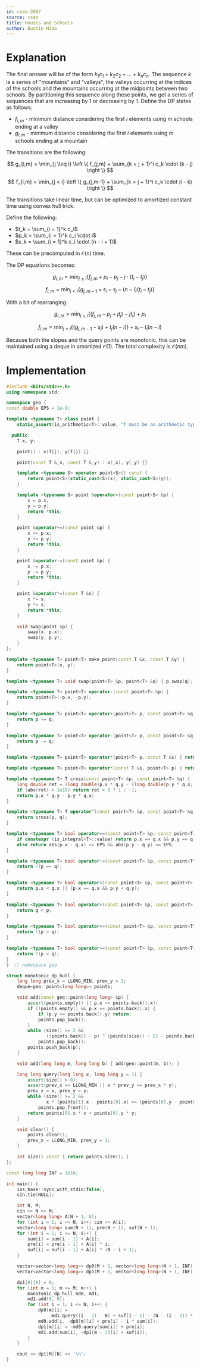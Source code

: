 ```yaml
---
id: cses-2087
source: cses
title: Houses and Schools
author: Dustin Miao
---
```

# Explanation

The final answer will be of the form $k_1 c_1 + k_2 c_2 + \dots + k_n c_n$. The sequence $k$ is a series of "mountains" and "valleys", the valleys occurring at the indices of the schools and the mountains occurring at the midpoints between two schools. By partitioning this sequence along these points, we get a series of sequences that are increasing by $1$ or decreasing by $1$. Define the DP states as follows:

- $f_{i,m}$ - minimum distance considering the first $i$ elements using $m$ schools ending at a valley
- $g_{i,m}$ - minimum distance considering the first $i$ elements using $m$ schools ending at a mountain

The transitions are the following:

$$
g_{i,m} = \min_{j \leq i} \left \{ f_{j,m} + \sum_{k = j + 1}^i c_k \cdot (k - j) \right \}
$$

$$
f_{i,m} = \min_{j < i} \left \{ g_{j,m-1} + \sum_{k = j + 1}^i c_k \cdot (i - k) \right \}
$$

The transitions take linear time, but can be optimized to amortized constant time using convex hull trick.

Define the following:

- $t_k = \sum_{i = 1}^k c_i$
- $p_k = \sum_{i = 1}^k c_i \cdot i$
- $s_k = \sum_{i = 1}^k c_i \cdot (n - i + 1)$

These can be precomputed in $\mathcal{O}(n)$ time.

The DP equations becomes:

$$
g_{i,m} = \min_{j \leq i} \left \{ f_{j,m} + p_i - p_j - j \cdot (t_i - t_j) \right \}
$$

$$
f_{i,m} = \min_{j < i} \left \{ g_{j,m-1} + s_i - s_j - (n - i)(t_i - t_j) \right \}
$$

With a bit of rearranging:

$$
g_{i,m} = \min_{j \leq i} \left \{ (f_{j,m} - p_j + jt_j) - jt_i \right \} + p_i
$$

$$
f_{i,m} = \min_{j < i} \left \{ (g_{j,m-1} - s_j) + t_j(n - i) \right \} + s_i - t_i(n - i)
$$

Because both the slopes and the query points are monotonic, this can be maintained using a deque in amortized $\mathcal{O}(1)$. The total complexity is $\mathcal{O}(nm)$.

# Implementation

<LanguageSection>

<CPPSection>

```cpp
#include <bits/stdc++.h>
using namespace std;

namespace geo {
const double EPS = 1e-9;

template <typename T> class point {
	static_assert(is_arithmetic<T>::value, "T must be an arithmetic type");

  public:
	T x, y;

	point() : x(T{}), y(T{}) {}

	point(const T &_x, const T &_y) : x(_x), y(_y) {}

	template <typename S> operator point<S>() const {
		return point<S>(static_cast<S>(x), static_cast<S>(y));
	}

	template <typename S> point &operator=(const point<S> &p) {
		x = p.x;
		y = p.y;
		return *this;
	}

	point &operator+=(const point &p) {
		x += p.x;
		y += p.y;
		return *this;
	}

	point &operator-=(const point &p) {
		x -= p.x;
		y -= p.y;
		return *this;
	}

	point &operator*=(const T &s) {
		x *= s;
		y *= s;
		return *this;
	}

	void swap(point &p) {
		swap(x, p.x);
		swap(y, p.y);
	}
};

template <typename T> point<T> make_point(const T &x, const T &y) {
	return point<T>(x, y);
}

template <typename T> void swap(point<T> &p, point<T> &q) { p.swap(q); }

template <typename T> point<T> operator-(const point<T> &p) {
	return point<T>(-p.x, -p.y);
}

template <typename T> point<T> operator+(point<T> p, const point<T> &q) {
	return p += q;
}

template <typename T> point<T> operator-(point<T> p, const point<T> &q) {
	return p -= q;
}

template <typename T> point<T> operator*(point<T> p, const T &s) { return p *= s; }

template <typename T> point<T> operator*(const T &s, point<T> p) { return p *= s; }

template <typename T> T cross(const point<T> &p, const point<T> &q) {
	long double ret = (long double)p.x * q.y - (long double)p.y * q.x;
	if (abs(ret) > 1e18) return ret > 0 ? 1 : -1;
	return p.x * q.y - p.y * q.x;
}

template <typename T> T operator^(const point<T> &p, const point<T> &q) {
	return cross(p, q);
}

template <typename T> bool operator==(const point<T> &p, const point<T> &q) {
	if constexpr (is_integral<T>::value) return p.x == q.x && p.y == q.y;
	else return abs(p.x - q.x) <= EPS && abs(p.y - q.y) <= EPS;
}

template <typename T> bool operator!=(const point<T> &p, const point<T> &q) {
	return !(p == q);
}

template <typename T> bool operator<(const point<T> &p, const point<T> &q) {
	return p.x < q.x || (p.x == q.x && p.y < q.y);
}

template <typename T> bool operator>(const point<T> &p, const point<T> &q) {
	return q < p;
}

template <typename T> bool operator<=(const point<T> &p, const point<T> &q) {
	return !(p > q);
}

template <typename T> bool operator>=(const point<T> &p, const point<T> &q) {
	return !(p < q);
}
}  // namespace geo

struct monotonic_dp_hull {
	long long prev_x = LLONG_MIN, prev_y = 1;
	deque<geo::point<long long>> points;

	void add(const geo::point<long long> &p) {
		assert(points.empty() || p.x >= points.back().x);
		if (!points.empty() && p.x == points.back().x) {
			if (p.y <= points.back().y) return;
			points.pop_back();
		}
		while (size() >= 2 &&
		       ((points.back() - p) ^ (points[size() - 2] - points.back())) <= 0)
			points.pop_back();
		points.push_back(p);
	}

	void add(long long m, long long b) { add(geo::point(m, b)); }

	long long query(long long x, long long y = 1) {
		assert(size() > 0);
		assert(prev_x == LLONG_MIN || x * prev_y >= prev_x * y);
		prev_x = x, prev_y = y;
		while (size() >= 2 &&
		       x * (points[1].x - points[0].x) >= (points[0].y - points[1].y) * y)
			points.pop_front();
		return points[0].x * x + points[0].y * y;
	}

	void clear() {
		points.clear();
		prev_x = LLONG_MIN, prev_y = 1;
	}

	int size() const { return points.size(); }
};

const long long INF = 1e16;

int main() {
	ios_base::sync_with_stdio(false);
	cin.tie(NULL);

	int N, M;
	cin >> N >> M;
	vector<long long> A(N + 1, 0);
	for (int i = 1; i <= N; i++) cin >> A[i];
	vector<long long> sum(N + 1), pre(N + 1), suf(N + 1);
	for (int i = 1; i <= N; i++) {
		sum[i] = sum[i - 1] + A[i];
		pre[i] = pre[i - 1] + A[i] * i;
		suf[i] = suf[i - 1] + A[i] * (N - i + 1);
	}

	vector<vector<long long>> dp0(M + 1, vector<long long>(N + 1, INF));
	vector<vector<long long>> dp1(M + 1, vector<long long>(N + 1, INF));

	dp1[0][0] = 0;
	for (int m = 1; m <= M; m++) {
		monotonic_dp_hull md0, md1;
		md1.add(0, 0);
		for (int i = 1; i <= N; i++) {
			dp0[m][i] =
			    -md1.query((i - 1) - N) + suf[i - 1] - (N - (i - 1)) * sum[i - 1];
			md0.add(i, -dp0[m][i] + pre[i] - i * sum[i]);
			dp1[m][i] = -md0.query(sum[i]) + pre[i];
			md1.add(sum[i], -dp1[m - 1][i] + suf[i]);
		}
	}

	cout << dp1[M][N] << '\n';
}
```

</CPPSection>

</LanguageSection>
